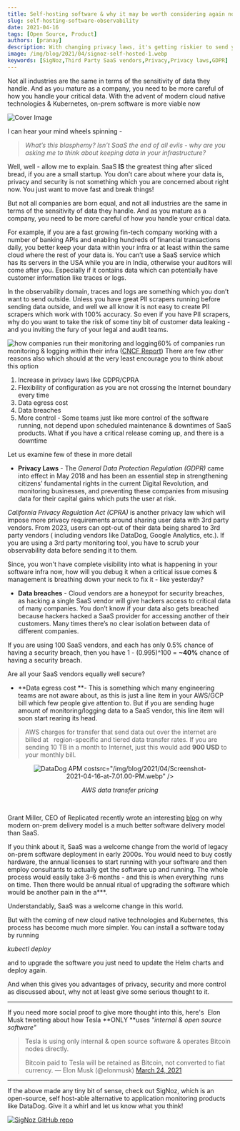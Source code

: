 ```yaml
---
title: Self-hosting software & why it may be worth considering again now
slug: self-hosting-software-observability
date: 2021-04-16
tags: [Open Source, Product]
authors: [pranay]
description: With changing privacy laws, it's getting riskier to send your data to third party SaaS vendors. In the observability domain, traces and logs are something which you don't want to send outside. Let's find out why self-hosted software solutions are replacing SaaS providers now.
image: /img/blog/2021/04/signoz-self-hosted-1.webp
keywords: [SigNoz,Third Party SaaS vendors,Privacy,Privacy laws,GDPR]
---
```


Not all industries are the same in terms of the sensitivity of data they handle. And as you mature as a company, you need to be more careful of how you handle your critical data. With the advent of modern cloud native technologies & Kubernetes, on-prem software is more viable now



![Cover Image](/img/blog/2021/04/signoz-self-hosted-1.webp)

I can hear your mind wheels spinning -

> _What’s this blasphemy? Isn’t SaaS the end of all evils - why are you asking me to think about keeping data in your infrastructure?_

Well, well - allow me to explain. SaaS **IS** the greatest thing after sliced bread, if you are a small startup. You don’t care about where your data is, privacy and security is not something which you are concerned about right now. You just want to move fast and break things!

But not all companies are born equal, and not all industries are the same in terms of the sensitivity of data they handle. And as you mature as a company, you need to be more careful of how you handle your critical data.

For example, if you are a fast growing fin-tech company working with a number of banking APIs and enabling hundreds of financial transactions daily, you better keep your data within your infra or at least within the same cloud where the rest of your data is. You can’t use a SaaS service which has its servers in the USA while you are in India, otherwise your auditors will come after you. Especially if it contains data which can potentially have customer information like traces or logs.

In the observability domain, traces and logs are something which you don’t want to send outside. Unless you have great PII scrapers running before sending data outside, and well we all know it is not easy to create PII scrapers which work with 100% accuracy. So even if you have PII scrapers, why do you want to take the risk of some tiny bit of customer data leaking - and you inviting the fury of your legal and audit teams.

![how companies run their monitoring and logging](/img/blog/2021/04/onprem-monitoring-tracing.webp)60% of companies run monitoring & logging within their infra ([CNCF Report](https://www.cncf.io/wp-content/uploads/2020/11/CNCF_Survey_Report_2020.pdf))
There are few other reasons also which should at the very least encourage you to think about this option

1. Increase in privacy laws like GDPR/CPRA
2. Flexibility of configuration as you are not crossing the Internet boundary every time
3. Data egress cost
4. Data breaches
5. More control - Some teams just like more control of the software running, not depend upon scheduled maintenance & downtimes of SaaS products. What if you have a critical release coming up, and there is a downtime

Let us examine few of these in more detail

- **Privacy Laws** - The _General Data Protection Regulation (GDPR)_ came into effect in May 2018 and has been an essential step in strengthening citizens’ fundamental rights in the current Digital Revolution, and monitoring businesses, and preventing these companies from misusing data for their capital gains which puts the user at risk.

_California Privacy Regulation Act (CPRA)_ is another privacy law which will impose more privacy requirements around sharing user data with 3rd party vendors. From 2023, users can opt-out of their data being shared to 3rd party vendors ( including vendors like DataDog, Google Analytics, etc.). If you are using a 3rd party monitoring tool, you have to scrub your observability data before sending it to them.

Since, you won't have complete visibility into what is happening in your software infra now, how will you debug it when a critical issue comes & management is breathing down your neck to fix it - like yesterday?

- **Data breaches** - Cloud vendors are a honeypot for security breaches, as hacking a single SaaS vendor will give hackers access to critical data of many companies. You don’t know if your data also gets breached because hackers hacked a SaaS provider for accessing another of their customers. Many times there’s no clear isolation between data of different companies.

If you are using 100 SaaS vendors, and each has only 0.5% chance of having a security breach, then you have 1 - (0.995)^100 = **~40%** chance of having a security breach.

Are all your SaaS vendors equally well secure?

- **Data egress cost **- This is something which many engineering teams are not aware about, as this is just a line item in your AWS/GCP bill which few people give attention to. But if you are sending huge amount of monitoring/logging data to a SaaS vendor, this line item will soon start rearing its head.

> AWS charges for transfer that send data out over the internet are billed at   region-specific and tiered data transfer rates. If you are sending 10 TB in a month to Internet, just this would add **900 USD** to your monthly bill.

<figure data-zoomable align='center'>
    <img className="box-shadowed-image"
  alt="DataDog APM cost"
  
  src="/img/blog/2021/04/Screenshot-2021-04-16-at-7.01.00-PM.webp"
  />
<figcaption><i>AWS data transfer pricing</i></figcaption>
  </figure>
<br/>

  Grant Miller, CEO of Replicated recently wrote an interesting [blog](https://techcrunch.com/2018/06/17/after-twenty-years-of-salesforce-what-marc-benioff-got-right-and-wrong-about-the-cloud/) on why modern on-prem delivery model is a much better software delivery model than SaaS.

If you think about it, SaaS was a welcome change from the world of legacy on-prem software deployment in early 2000s. You would need to buy costly hardware, the annual licenses to start running with your software and then employ consultants to actually get the software up and running. The whole process would easily take 3-6 months - and this is when everything  runs on time. Then there would be annual ritual of upgrading the software which would be another pain in the a\*\*\*.

Understandably, SaaS was a welcome change in this world.

But with the coming of new cloud native technologies and Kubernetes, this process has become much more simpler. You can install a software today by running

_kubectl deploy_

and to upgrade the software you just need to update the Helm charts and deploy again.

And when this gives you advantages of privacy, security and more control as discussed about, why not at least give some serious thought to it.

---

If you need more social proof to give more thought into this, here's  Elon Musk tweeting about how Tesla **ONLY **uses _"internal & open source software"_

> Tesla is using only internal & open source software & operates Bitcoin nodes directly.
>
> Bitcoin paid to Tesla will be retained as Bitcoin, not converted to fiat currency.
> &mdash; Elon Musk (@elonmusk) [March 24, 2021](https://twitter.com/elonmusk/status/1374619379929772034?ref_src=twsrc%5Etfw)

---

If the above made any tiny bit of sense, check out SigNoz, which is an open-source, self host-able alternative to application monitoring products like DataDog. Give it a whirl and let us know what you think!

[![SigNoz GitHub repo](/img/blog/common/signoz_github.webp)](https://github.com/SigNoz/signoz)
